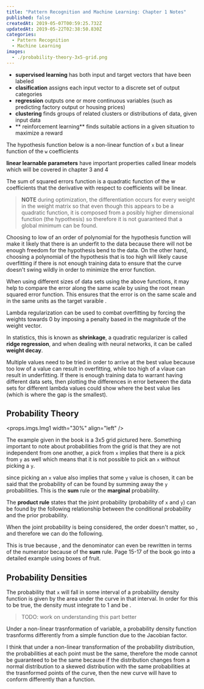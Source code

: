 ```yaml
---
title: "Pattern Recognition and Machine Learning: Chapter 1 Notes"
published: false
createdAt: 2019-05-07T00:59:25.732Z
updatedAt: 2019-05-22T02:38:50.830Z
categories:
  - Pattern Recognition
  - Machine Learning
images:
  - ./probability-theory-3x5-grid.png
---
```



- **supervised learning** has both input and target vectors that have been labeled
- **clasification** assigns each input vector to a discrete set of output categories
- **regression** outputs one or more continuous variables (such as predicting factory output or housing prices)
- **clustering** finds groups of related clusters or distributions of data, given input data
- ** reinforcement learning** finds suitable actions in a given situation to maximize a reward

The hypothesis function below is a non-linear function of `x` but a linear function of the `w` coefficients

<M b="y(x, w) = w_0 + w_1 x + w_2 x^2 + ... + w_m x^m = \sum_{j=0}^m w_j x^j" />

**linear learnable parameters** have important properties called linear models which will be covered in chapter 3 and 4

The sum of squared errors function is a quadratic function of the w coefficients <M i="\implies"/> that the derivative
with respect to coefficients will be linear.

<M b="E(w) = \frac{1}{2} \sum_{n=1}^N \{y(x_n, w) - t_n\}^2" />

> **NOTE** during optimization, the differentiation occurs for every weight in the weight matrix so that even though
> this appears to be a quadratic function, it is composed from a posibly higher dimensional function (the hypothesis) so
> therefore it is not guaranteed that a global minimum can be found.

Choosing to low of an order of polynomial for the hypothesis function will make it likely that there is an underfit to
the data because there will not be enough freedom for the hypothesis bend to the data. On the other hand, choosing a
polynomial of the hypothesis that is too high will likely cause overfitting if there is not enough training data to
ensure that the curve doesn't swing wildly in order to minimize the error function.

When using different sizes of data sets using the above functions, it may help to compare the error along the same scale
by using the root mean squared error function. This ensures that the error is on the same scale and in the same units as
the target varaible <M i="t" />.

 <M b="E_{RMS} = \sqrt{2E(w)/N}" />

Lambda regularization can be used to combat overfitting by forcing the weights towards 0 by imposing a penalty based in
the magnitude of the weight vector.

 <M b="\tilde{E}(w) = \frac{1}{2} \sum_{n=1}^N \{ y(x_n, w) - t_n \}^2 + \frac{\lambda}{2}||w||^2" />

In statistics, this is known as **shrinkage**, a quadratic regularizer is called **ridge regression**, and when dealing
with neural networks, it can be called **weight decay**.

Multiple values need to be tried in order to arrive at the best <M i="\lambda" /> value because too low of a value can
result in overfitting, while too high of a vlaue can result in underfitting. If there is enough training data to warrant
having different data sets, then plotting the differences in error between the data sets for different lambda values
could show where the best value lies (which is where the gap is the smallest).

## Probability Theory

<props.imgs.Img1 width="30%" align="left" />

The example given in the book is a 3x5 grid pictured here. Something important to note about probabilities from the grid
is that they are not independent from one another, a pick from `x` implies that there is a pick from `y` as well which
means that it is not possible to pick an `x` without picking a `y`.

since picking an `x` value also implies that some `y` value is chosen, it can be said that the probability of <M i="x_i" />
can be found by summing away the `y` probabilities. This is the **sum** rule or the **marginal** probability.

<M b="p(x_i, y_i) = \frac{n_{ij}}{N} = \frac{1}{15}" />
<M b="c_i = \sum_{j} n_{ij} = \frac{1}{15} + \frac{1}{15} + \frac{1}{15}  = \frac{3}{15}" />
<M b="p(x_i) = \frac{c_i}{N} = \frac{3}{15}"/>

<M b="p(x_i) = \sum_{j=1}^L p(x_i, y_j)" />

The **product rule** states that the joint probability (probability of `x` and `y`) can be found by the following
relationship between the conditional probability and the prior probability.

<M b="p(y_j | x_i) = \frac{n_{ij}}{c_i}" />
<M b="p(x_i, y_j) = \frac{n_{ij}}{N} = \frac{n_{ij}}{c_i} * \frac{c_i}{N} = p(y_j | x_i) p(x_i)" />

When the joint probability is being considered, the order doesn't matter, so <M i="p(x_i, y_j) = p(y_j, x_i)" />, and
therefore we can do the following.

<M b="p(x_i | y_j) = \frac{p(y_j | x_i) p(x_i)}{p(y_j)}" />

This is true because <M i="p(x_i | y_j)p(y_j) = p(y_j | x_i)p(x_i)" />, and the denominator can even be rewritten in
terms of the numerator because of the **sum** rule. Page 15-17 of the book go into a detailed example using boxes of
fruit.

<M b="p(x_i | y_j) = \frac{p(y_j | x_i) p(x_i)}{\sum_{i=1}^L p(y_j | x_i)p(x_i)}" />

## Probability Densities

The probability that `x` will fall in some interval of a probability density function is given by the area under the
curve in that interval. In order for this to be true, the density must integrate to 1 and be <M i="\ge 0" />.

<M b="p(x \in (a, b)) = \int_a^b dx \, p(x)" />

> TODO: work on understanding this part better

Under a non-linear trasnformation of variable, a probability density function trasnforms differently from a simple
function due to the Jacobian factor.

I think that under a non-linear transformation of the probability distribution, the probabilities at each point must be
the same, therefore the mode cannot be guaranteed to be the same because if the distribution changes from a normal
distribution to a skewed distribution with the same probabilities at the trasnformed points of the curve, then the new
curve will have to conform differently than a function.
